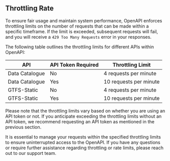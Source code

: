 ## Throttling Rate

To ensure fair usage and maintain system performance, OpenAPI enforces throttling limits on the number of requests that can be made within a specific timeframe. If the limit is exceeded, subsequent requests will fail, and you will receive a `429 Too Many Requests` error in your responses.

The following table outlines the throttling limits for different APIs within OpenAPI:

| API            | API Token Required | Throttling Limit       |
| -------------- | ------------------ | ---------------------- |
| Data Catalogue | No                 | 4 requests per minute  |
| Data Catalogue | Yes                | 10 requests per minute |
| GTFS-Static    | No                 | 4 requests per minute  |
| GTFS-Static    | Yes                | 10 requests per minute |

Please note that the throttling limits vary based on whether you are using an API token or not. If you anticipate exceeding the throttling limits without an API token, we recommend requesting an API token as mentioned in the previous section.

It is essential to manage your requests within the specified throttling limits to ensure uninterrupted access to the OpenAPI. If you have any questions or require further assistance regarding throttling or rate limits, please reach out to our support team.
